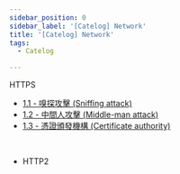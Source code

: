 ```yaml
---
sidebar_position: 0
sidebar_label: '[Catelog] Network'
title: '[Catelog] Network'
tags:
  - Catelog

---
```


HTTPS
  - [1.1 - 嗅探攻擊 (Sniffing attack)](./sniffing-attack)
  - [1.2 - 中間人攻擊 (Middle-man attack)](./middle-man-attack)
  - [1.3 - 憑證頒發機構 (Certificate authority)](./certificate-authority)


<br />

- HTTP2

